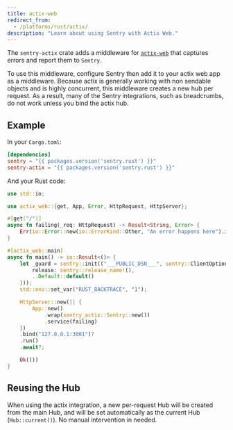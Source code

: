 ```yaml
---
title: actix-web
redirect_from:
  - /platforms/rust/actix/
description: "Learn about using Sentry with Actix Web."
---
```


The `sentry-actix` crate adds a middleware for [`actix-web`](https://actix.rs/) that captures errors and report them to `Sentry`.

To use this middleware, configure Sentry then add it to your actix web app as a middleware. Because actix is generally working with non sendable objects and is highly concurrent, this middleware creates a new hub per request. As a result, many of the Sentry integrations, such as breadcrumbs, do not work unless you bind the actix hub.

## Example

In your `Cargo.toml`:

```toml {filename:"Cargo.toml"}
[dependencies]
sentry = "{{ packages.version('sentry.rust') }}"
sentry-actix = "{{ packages.version('sentry.rust') }}"
```

And your Rust code:

```rust {filename:"main.rs"}
use std::io;

use actix_web::{get, App, Error, HttpRequest, HttpServer};

#[get("/")]
async fn failing(_req: HttpRequest) -> Result<String, Error> {
    Err(io::Error::new(io::ErrorKind::Other, "An error happens here").into())
}

#[actix_web::main]
async fn main() -> io::Result<()> {
    let _guard = sentry::init(("___PUBLIC_DSN___", sentry::ClientOptions {
        release: sentry::release_name!(),
        ..Default::default()
    }));
    std::env::set_var("RUST_BACKTRACE", "1");

    HttpServer::new(|| {
        App::new()
            .wrap(sentry_actix::Sentry::new())
            .service(failing)
    })
    .bind("127.0.0.1:3001")?
    .run()
    .await?;

    Ok(())
}
```

## Reusing the Hub

When using the actix integration, a new per-request Hub will be created from the main Hub, and will be set automatically as the current Hub (`Hub::current()`).
No manual intervention in needed.
